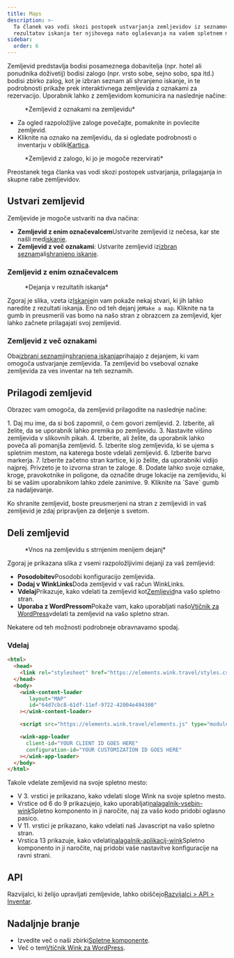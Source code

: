 ```yaml
---
title: Maps
description: >-
  Ta članek vas vodi skozi postopek ustvarjanja zemljevidov iz seznamov in
  rezultatov iskanja ter njihovega nato oglaševanja na vašem spletnem mestu.
sidebar:
  order: 6
---
```


Zemljevid predstavlja bodisi posameznega dobavitelja (npr. hotel ali ponudnika doživetij) bodisi zalogo (npr. vrsto sobe, sejno sobo, spa itd.) bodisi zbirko zalog, kot je izbran seznam ali shranjeno iskanje, in te podrobnosti prikaže prek interaktivnega zemljevida z oznakami za rezervacijo.
Uporabnik lahko z zemljevidom komunicira na naslednje načine:

<figure>
  <CloudinaryImage width="700" height="393" resize="scale" quality="best" alt="Zemljevid z oznakami" src="academy/map-example" errorImage="noimage_opaque_nyrtl0.png" />

  <figcaption>*Zemljevid z oznakami na zemljevidu*</figcaption>
</figure>


* Za ogled razpoložljive zaloge povečajte, pomaknite in povlecite zemljevid.
* Kliknite na oznako na zemljevidu, da si ogledate podrobnosti o inventarju v obliki[Kartica](/studio/cards).

<figure>
  <CloudinaryImage width="700" height="568" resize="scale" quality="best" alt="Zemljevid z odprto kartico" src="academy/map-example-card" errorImage="noimage_opaque_nyrtl0.png" />

  <figcaption>*Zemljevid z zalogo, ki jo je mogoče rezervirati*</figcaption>
</figure>


Preostanek tega članka vas vodi skozi postopek ustvarjanja, prilagajanja in skupne rabe zemljevidov.

## Ustvari zemljevid

Zemljevide je mogoče ustvariti na dva načina:

* **Zemljevid z enim označevalcem**Ustvarite zemljevid iz nečesa, kar ste našli med[iskanje](/studio/search).
* **Zemljevid z več oznakami**: Ustvarite zemljevid iz[izbran seznam](/studio/curated-lists)ali[shranjeno iskanje](/studio/saved-searches).

### Zemljevid z enim označevalcem

<figure>
  <CloudinaryImage width="350" height="238" resize="scale" quality="best" alt="Dejanja" src="academy/inventory-actions" errorImage="noimage_opaque_nyrtl0.png" />

  <figcaption>*Dejanja v rezultatih iskanja*</figcaption>
</figure>


Zgoraj je slika, vzeta iz[Iskanje](/studio/search)in vam pokaže nekaj stvari, ki jih lahko naredite z rezultati iskanja. Eno od teh dejanj je`Make a map`.
Kliknite na ta gumb in preusmerili vas bomo na našo stran z obrazcem za zemljevid, kjer lahko začnete prilagajati svoj zemljevid.

### Zemljevid z več oznakami

Oba[izbrani seznami](/studio/curated-lists#list-actions)in[shranjena iskanja](/studio/saved-searches#list-actions)prihajajo z dejanjem, ki vam omogoča ustvarjanje zemljevida. Ta zemljevid bo vseboval oznake zemljevida za ves inventar na teh seznamih.

## Prilagodi zemljevid

Obrazec vam omogoča, da zemljevid prilagodite na naslednje načine:

<Steps>
  1. Daj mu ime, da si boš zapomnil, o čem govori zemljevid.
  2. Izberite, ali želite, da se uporabnik lahko premika po zemljevidu.
  3. Nastavite višino zemljevida v slikovnih pikah.
  4. Izberite, ali želite, da uporabnik lahko poveča ali pomanjša zemljevid.
  5. Izberite slog zemljevida, ki se ujema s spletnim mestom, na katerega boste vdelali zemljevid.
  6. Izberite barvo markerja.
  7. Izberite začetno stran kartice, ki jo želite, da uporabniki vidijo najprej. Privzeto je to izvorna stran te zaloge.
  8. Dodate lahko svoje oznake, kroge, pravokotnike in poligone, da označite druge lokacije na zemljevidu, ki bi se vašim uporabnikom lahko zdele zanimive.
  9. Kliknite na `Save` gumb za nadaljevanje.
</Steps>


Ko shranite zemljevid, boste preusmerjeni na stran z zemljevidi in vaš zemljevid je zdaj pripravljen za deljenje s svetom.

## Deli zemljevid

<figure>
  <CloudinaryImage width="350" height="946" resize="scale" quality="best" alt="Zemljevid" src="academy/map" errorImage="noimage_opaque_nyrtl0.png" />

  <figcaption>*Vnos na zemljevidu s strnjenim menijem dejanj*</figcaption>
</figure>


Zgoraj je prikazana slika z vsemi razpoložljivimi dejanji za vaš zemljevid:

* **Posodobitev**Posodobi konfiguracijo zemljevida.
* **Dodaj v WinkLinks**Doda zemljevid v vaš račun WinkLinks.
* **Vdelaj**Prikazuje, kako vdelati ta zemljevid kot[Zemljevid](/developers/web-components/#content-loader)na vašo spletno stran.
* **Uporaba z WordPressom**Pokaže vam, kako uporabljati našo[Vtičnik za WordPress](/developers/wordpress)vdelati ta zemljevid na vašo spletno stran.

Nekatere od teh možnosti podrobneje obravnavamo spodaj.

### Vdelaj

```html {3, 6-9, 11, 13-16}
<html>
  <head>
    <link rel="stylesheet" href="https://elements.wink.travel/styles.css"></link>
  </head>
  <body>
    <wink-content-loader
       layout="MAP"
       id="64d7cbc8-61df-11ef-9722-42004e494300"
    ></wink-content-loader>

    <script src="https://elements.wink.travel/elements.js" type="module" defer></script>

    <wink-app-loader
      client-id="YOUR CLIENT ID GOES HERE"
      configuration-id="YOUR CUSTOMIZATION ID GOES HERE"
    ></wink-app-loader>
  </body>
</html>
```

Takole vdelate zemljevid na svoje spletno mesto:

* V 3. vrstici je prikazano, kako vdelati sloge Wink na svoje spletno mesto.
* Vrstice od 6 do 9 prikazujejo, kako uporabljati[nalagalnik-vsebin-wink](/developers/web-components/#content-loader)Spletno komponento in ji naročite, naj za vašo kodo pridobi oglasno pasico.
* V 11. vrstici je prikazano, kako vdelati naš Javascript na vašo spletno stran.
* Vrstica 13 prikazuje, kako vdelati[nalagalnik-aplikacij-wink](/developers/web-components/#application-loader)Spletno komponento in ji naročite, naj pridobi vaše nastavitve konfiguracije na ravni strani.

## API

Razvijalci, ki želijo upravljati zemljevide, lahko obiščejo[Razvijalci > API > Inventar](/developers/apis/#inventory-api).

## Nadaljnje branje

* Izvedite več o naši zbirki[Spletne komponente](/developers/web-components).
* Več o tem[Vtičnik Wink za WordPress](/developers/wordpress).


